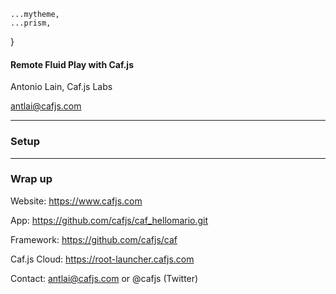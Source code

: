 



    ...mytheme,
    ...prism,
}


<CafjsHeader/>

#### Remote Fluid Play with Caf.js

Antonio Lain, Caf.js Labs

antlai@cafjs.com

---

<CafjsHeader/>

###  Setup

<Mario width="80%" height="80%" />

---

<CafjsHeader/>

### Wrap up

Website: https://www.cafjs.com

App: https://github.com/cafjs/caf_hellomario.git

Framework: https://github.com/cafjs/caf

Caf.js Cloud: https://root-launcher.cafjs.com

Contact: antlai@cafjs.com or @cafjs (Twitter)
